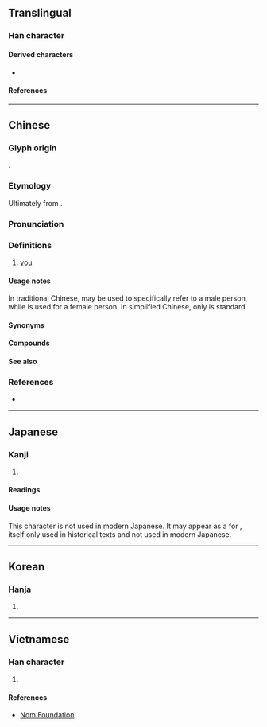 {{also|妳|您|祢|儞}}
{{character info/new}}
{{character info|0x2F804}}
==Translingual==
{{stroke order}}
{{stroke order|type=animate}}

===Han character===
{{Han char|rn=9|rad=人|as=5|sn=7|four=2729.0,2729.2|canj=ONF|ids=⿰亻尔}}

====Derived characters====
* {{l|mul|[[𪡇]], [[您]]}}

====References====
{{Han ref|kx=0100.021|dkj=00471|dj=0205.040|hdz=10137.050|uh=4F60}}

----

==Chinese==
{{zh-forms|alt=伱,儞,伲,𤙌,汝-Min Nan,㚢-Hakka}}

===Glyph origin===
{{Han etym}}
{{Han compound|人|尔|alt1=亻|ls=psc|c1=s|c2=p|t1=person}}.

===Etymology===
Ultimately from {{inh|zh|sit-pro|*na-ŋ||you}}.

===Pronunciation===
{{zh-pron
|m=nǐ
|m-s=nyi3
|dg=ни2
|c=nei5
|c-t=nei1
|g=n3
|h=pfs=ngì/ǹ/n:ǹg/n:nì;gd=ngi2/n2
|j=ni2
|mb=nì
|md=nī
|mn=xm,zz,kh,tn,tc,yl,hc,ph,sg:lí/qz,ta,lk,sx,km,hc,sg:lír/tp,mg,sg,pn:lú/ní
|mn_note=lí/lír/lú - vernacular (common substitute for {{zh-l|*汝}}); ní - literary
|mn-t=le2
|w=3nyi,2'ni
|x=nyi3
|mc=
|oc=y
|ma=y
|ca=yue-nei5.ogg
|cat=pron
}}

===Definitions===
{{zh-hanzi}}

# [[you]] {{gloss|the person spoken to or written to}}
#: {{zh-x|你.好|hello}}
#: {{zh-x|你 今天 好 嗎？|How are '''you''' today?}}
#: {{zh-x|我 喜歡 你。|I like '''you'''.}}

====Usage notes====
In traditional Chinese, {{lang|zh|你}} may be used to specifically refer to a male person, while {{lang|zh|妳}} is used for a female person. In simplified Chinese, only {{lang|zh|你}} is standard.

====Synonyms====
{{zh-dial}}

====Compounds====
{{zh-der|你好|你們|你來我往|你死我活|你爭我奪|你追我趕|一場官司一場火，任你好漢沒處躲|不是你死，就是我活|不是我，便是你|不瞞你說|不說話，沒人當你是啞吧|你三我四|你丟我撿|你儂我儂|你咱|你家|你家的|你我|你推我擠|你推我讓|你有千條妙計，我有一定之規|你東我西|你生|你知我見|你老|你誇我逞|你謙我讓|你長我短|天知地知，你知我知|有你沒我|有你的|迷你|迷你型計算機|迷你玫瑰|迷你盆景|迷你裙|迷你豬|迷你電腦|閻王叫你三更死，誰敢留人到五更|你个|你個|你儂|你儜|你娘|你媽的|你懣|你敦|你每|你等|你箇|你老子|你那|你門|管你}}

====See also====
{{cmn-personal pronouns}}

===References===
* {{thcwd|2881}}

{{zh-cat|Beginning}}

----

==Japanese==

===Kanji===
{{ja-kanji|grade=|rs=人05}}

# {{l|en|you}}

====Readings====
{{ja-readings
|goon=に
|kanon=じ<ぢ
|kun=なんじ-<なんぢ-, しか-り, そ-の, のみ-
}}

====Usage notes====
This character is not used in modern Japanese.  It may appear as a {{m|ja|略字|tr=ryakuji||abbreviated character}} for {{m|ja|爾}}, itself only used in historical texts and not used in modern Japanese.

----

==Korean==

===Hanja===
{{ko-hanja|hangeul=니|rv=ni|mr=ni}}

# {{rfdef|ko|sort=人05}}

----

==Vietnamese==

===Han character===
{{vi-hantu|[[nể]], [[né]], [[nẻ]], [[nệ]], [[nễ]], [[nhĩ]]|rs=人05}}

# {{rfdef|vi|sort=人05}}

====References====
* [http://nomfoundation.org/common/nom_details.php?codepoint=4f60 Nom Foundation]

{{cln|vi|Han tu}}
